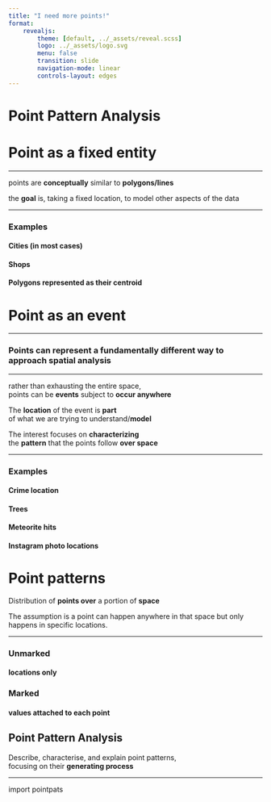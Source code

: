 ```yaml
---
title: "I need more points!"
format:
    revealjs:
        theme: [default, ../_assets/reveal.scss]
        logo: ../_assets/logo.svg
        menu: false
        transition: slide
        navigation-mode: linear
        controls-layout: edges
---
```


# Point Pattern Analysis

# Point as a fixed entity

---

::: {.r-fit-text}
points are **conceptually** similar to **polygons/lines**
:::

::: {.r-fit-text .fragment .fade-in}
the **goal**  is, taking a fixed location, to model other aspects of the data
:::

---

### Examples

::: {.fragment .fade-in}
#### Cities (in most cases)
:::

::: {.fragment .fade-in}
#### Shops
:::

::: {.fragment .fade-in}
#### Polygons represented as their centroid
:::

# Point as an event

---

### Points can represent a fundamentally different way to approach spatial analysis

---

::: {.r-fit-text}
rather than exhausting the entire space, <br>points can be **events** subject to **occur anywhere**
:::

::: {.r-fit-text .fragment .fade-in}
The **location** of the event is **part** <br> of what we are trying to understand/**model**
:::

::: {.r-fit-text .fragment .fade-in}
The interest focuses on **characterizing** <br> the **pattern** that the points follow **over space**
:::

---

### Examples

::: {.fragment .fade-in}
#### Crime location
:::

::: {.fragment .fade-in}
#### Trees
:::

::: {.fragment .fade-in}
#### Meteorite hits
:::

::: {.fragment .fade-in}
#### Instagram photo locations
:::

# Point patterns

::: {.r-fit-text .fragment .fade-in}
Distribution of **points over** a portion of **space**
:::

::: {.r-fit-text .fragment .fade-in}
The assumption is a point can happen anywhere in that space but only happens in
specific locations.
:::
---

### Unmarked
#### locations only{.fragment .fage-in}
### Marked{.fragment .fage-in}
#### values attached to each point{.fragment .fage-in}

## Point Pattern Analysis

::: {.r-fit-text .fragment .fade-in}
Describe, characterise, and explain point patterns,<br> focusing on their **generating process**
:::

---

::: {.r-fit-text .absolute top=25%}
import pointpats
:::